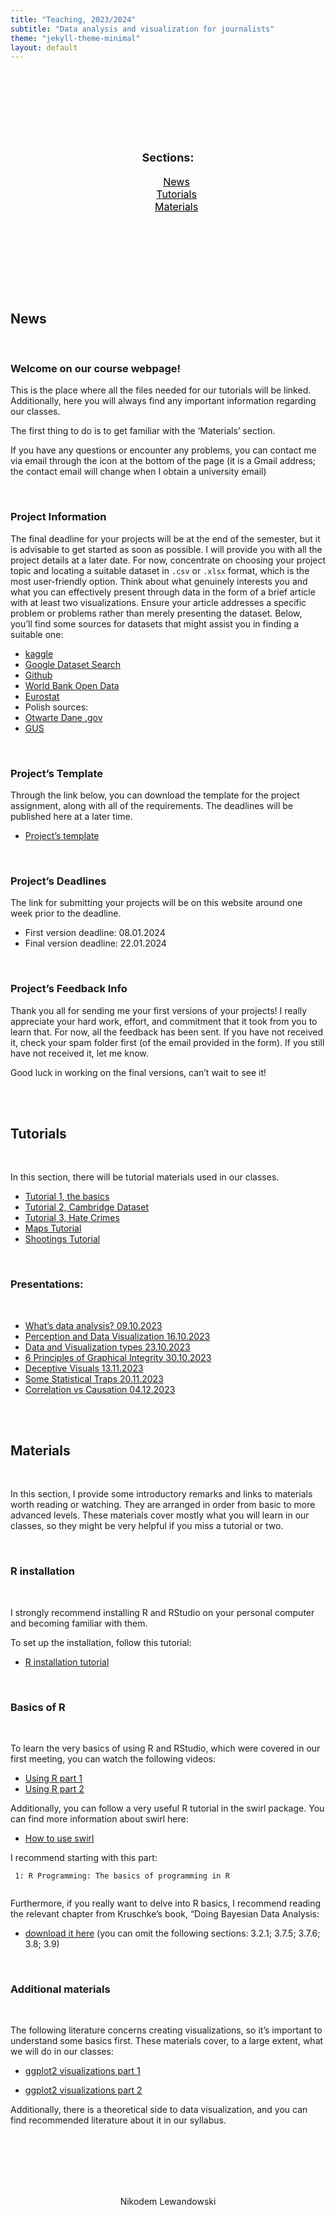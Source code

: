 ```yaml
---
title: "Teaching, 2023/2024"
subtitle: "Data analysis and visualization for journalists"
theme: "jekyll-theme-minimal"
layout: default
---
```


<head>

<meta charset="utf-8">
<meta name="viewport" content="width=device-width, initial-scale=1">
<link rel="stylesheet" href="https://cdnjs.cloudflare.com/ajax/libs/font-awesome/4.7.0/css/font-awesome.min.css">


<style>
#toc_container {
    background: transparent; /* Set the background to transparent */
    border: none;
    padding: 10px; /* Add padding to create space between content and box */
    max-width: 400px; /* Set a maximum width for the container */
    margin: 50px auto; /* Center the container horizontally using margin: 0 auto; */
    text-align: center;
}

.toc_title {
    font-size: 18px;
    font-weight: 700;
    text-align: center;
}

#toc_container li, #toc_container ul, #toc_container ul li{
    list-style: outside none none !important;
    font-size: 16px;        
}

#toc_container a {
    color: #000;
}
</style>

</head>


&nbsp; <br>
&nbsp; <br>
&nbsp; <br>


<div id="toc_container">
<p class="toc_title">Sections:</p>
<ul class="toc_list">
<li><a href="#news">News</a></li>
<li><a href="#tutorials">Tutorials</a></li>
<li><a href="#materials">Materials</a></li>
</ul>
</div>


&nbsp; <br>
&nbsp; <br>
&nbsp; <br>


<h2 id="news">News</h2>

&nbsp; <br>


### Welcome on our course webpage!

This is the place where all the files needed for our tutorials will be linked. Additionally, here you will always find any important information regarding our classes.

The first thing to do is to get familiar with the 'Materials' section.

If you have any questions or encounter any problems, you can contact me via email through the icon at the bottom of the page (it is a Gmail address; the contact email will change when I obtain a university email)


&nbsp; <br>

### Project Information

The final deadline for your projects will be at the end of the semester, but it is advisable to get started as soon as possible. I will provide you with all the project details at a later date. For now, concentrate on choosing your project topic and locating a suitable dataset in `.csv` or `.xlsx` format, which is the most user-friendly option. Think about what genuinely interests you and what you can effectively present through data in the form of a brief article with at least two visualizations. Ensure your article addresses a specific problem or problems rather than merely presenting the dataset. Below, you'll find some sources for datasets that might assist you in finding a suitable one:


- <a href="https://www.kaggle.com/datasets">kaggle</a>         
- <a href="https://datasetsearch.research.google.com/">Google Dataset Search</a>        
- <a href="https://github.com/search?q=dataset+&type=repositories">Github</a> 
- <a href=" https://data.worldbank.org/">World Bank Open Data</a> 
- <a href="https://ec.europa.eu/eurostat/web/main/data/database">Eurostat</a>       
- Polish sources:      
- <a href="https://dane.gov.pl/pl">Otwarte Dane .gov</a>         
- <a href="https://stat.gov.pl/banki-i-bazy-danych/">GUS</a>           


&nbsp; <br>

### Project's Template

Through the link below, you can download the template for the project assignment, along with all of the requirements. The deadlines will be published here at a later time.

- <a href="https://github.com/Niklewa/Niklewa.github.io/raw/main/materials/projectsTemplate.zip">Project's template</a>

&nbsp; <br>

### Project's Deadlines

The link for submitting your projects will be on this website around one week prior to the deadline.

- First version deadline: 08.01.2024
- Final version deadline: 22.01.2024


&nbsp; <br>

<!--

### Project's Submission Link

Throughout this Google form, you can submit a folder with your project files. Please refer to the exact guidelines detailed in the project's template. I appreciate your commitment!    

- <a href="https://docs.google.com/forms/d/e/1FAIpQLSdGZFlcM8DKLHwwkolpCo5857JEyDurQeNvv3aFYQPx8ULkXQ/viewform?usp=sf_link">Sumbission Link</a>

-->

### Project's Feedback Info

Thank you all for sending me your first versions of your projects! I really appreciate your hard work, effort, and commitment that it took from you to learn that. For now, all the feedback has been sent. If you have not received it, check your spam folder first (of the email provided in the form). If you still have not received it, let me know.

Good luck in working on the final versions, can't wait to see it!

&nbsp; <br>
&nbsp; <br>

<h2 id="tutorials">Tutorials</h2>

&nbsp; <br>

In this section, there will be tutorial materials used in our classes.

- <a href="https://github.com/Niklewa/Niklewa.github.io/raw/main/materials/tut1TheBasics.zip">Tutorial 1, the basics</a>
- <a href="https://github.com/Niklewa/Niklewa.github.io/raw/main/materials/tut2CambridgeDataset.zip">Tutorial 2, Cambridge Dataset</a>
- <a href="https://github.com/Niklewa/Niklewa.github.io/raw/main/materials/tut3hateCrimes.zip">Tutorial 3, Hate Crimes</a>
- <a href="https://github.com/Niklewa/Niklewa.github.io/raw/main/materials/maps_vis.zip">Maps Tutorial</a>
- <a href="https://github.com/Niklewa/Niklewa.github.io/raw/main/materials/shootings_vis.zip">Shootings Tutorial</a>


&nbsp; <br>

### Presentations:

&nbsp; <br>


- <a href="https://github.com/Niklewa/Niklewa.github.io/raw/main/materials/presentations/whatIsDataAnalysisP1.pdf">What's data analysis? 09.10.2023</a>
- <a href="https://github.com/Niklewa/Niklewa.github.io/raw/main/materials/presentations/perceptionAndDataAnalysisP2.pdf">Perception and Data Visualization 16.10.2023</a>
- <a href="https://github.com/Niklewa/Niklewa.github.io/raw/main/materials/presentations/DataandVisualizationTypesP3.pdf">Data and Visualization types 23.10.2023</a>
- <a href="https://github.com/Niklewa/Niklewa.github.io/raw/main/materials/presentations/principlesOfDataVisualizationP4.pdf">6 Principles of Graphical Integrity 30.10.2023</a>
- <a href="https://github.com/Niklewa/Niklewa.github.io/raw/main/materials/presentations/deceptiveVisualsP5.pdf">Deceptive Visuals 13.11.2023</a>
- <a href="https://github.com/Niklewa/Niklewa.github.io/raw/main/materials/presentations/someStatisticalTrapsP6.pdf">Some Statistical Traps 20.11.2023</a>
- <a href="https://github.com/Niklewa/Niklewa.github.io/raw/main/materials/presentations/CorelationAndCausationP7.pdf">Correlation vs Causation 04.12.2023</a>





&nbsp; <br>
&nbsp; <br>

<h2 id="materials">Materials</h2>

&nbsp; <br>

In this section, I provide some introductory remarks and links to materials worth reading or watching. They are arranged in order from basic to more advanced levels. These materials cover mostly what you will learn in our classes, so they might be very helpful if you miss a tutorial or two.

&nbsp; <br>

### R installation

&nbsp; <br>

I strongly recommend installing R and RStudio on your personal computer and becoming familiar with them.

To set up the installation, follow this tutorial:

- <a href="https://www.youtube.com/watch?v=YrEe2TLr3MI">R installation tutorial</a>



&nbsp; <br>

### Basics of R 

&nbsp; <br>

To learn the very basics of using R and RStudio, which were covered in our first meeting, you can watch the following videos:

- <a href="https://www.youtube.com/watch?v=FIrsOBy5k58">Using R part 1</a>           
- <a href="https://www.youtube.com/watch?v=FY8BISK5DpM ">Using R part 2</a>


Additionally, you can follow a very useful R tutorial in the swirl package. You can find more information about swirl here:


-  <a href="https://swirlstats.com/students.html">How to use swirl</a>

I recommend starting with this part:

     1: R Programming: The basics of programming in R
     

Furthermore, if you really want to delve into R basics, I recommend reading the relevant chapter from Kruschke's book, "Doing Bayesian Data Analysis: 


- <a href="https://github.com/Niklewa/Niklewa.github.io/raw/main/materials/Ch3_Kruschke.pdf">download it here</a> (you can omit the following sections: 3.2.1; 3.7.5; 3.7.6; 3.8; 3.9)




&nbsp; <br>

### Additional materials

&nbsp; <br>

The following literature concerns creating visualizations, so it's important to understand some basics first. These materials cover, to a large extent, what we will do in our classes:



- <a href="https://r4ds.had.co.nz/data-visualisation.html">ggplot2 visualizations part 1</a>

- <a href="https://rkabacoff.github.io/datavis/">ggplot2 visualizations part 2</a>



Additionally, there is a theoretical side to data visualization, and you can find recommended literature about it in our syllabus.



&nbsp; <br>
&nbsp; <br>
&nbsp; <br>
&nbsp; <br>
&nbsp; <br>



<div class="footer">  
<center>

<p style="text-align:center;font-size:14px">Nikodem Lewandowski</p>  
&nbsp; &nbsp; <a href=mailto:"nikodemlewandowski@gmail.com/"><i class="fa fa-envelope" style="font-size:18px;color:grey"></i></a> &nbsp; &nbsp;
<a href="https://github.com/Niklewa"><i class="fa fa-github" style="font-size:18px;color:grey"></i></a> &nbsp; &nbsp;
<a href="https://www.linkedin.com/in/nikodem-lewandowski-96b482244/"><i class="fa fa-linkedin-square" style="font-size:18px;color:grey"></i></a> &nbsp; &nbsp;
<a href="https://www.facebook.com/nikodem.lewandowski.754"><i class="fa fa-facebook-f" style="font-size:18px;color:grey"></i></a> &nbsp; &nbsp;

 
</center>
</div>  















